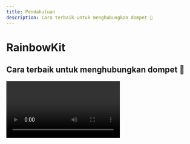 ```yaml
---
title: Pendahuluan
description: Cara terbaik untuk menghubungkan dompet 🌈
---
```


# RainbowKit

## Cara terbaik untuk menghubungkan dompet 🌈

<Video src="https://res.cloudinary.com/rainbowme/video/upload/s--aTmEjSrr--/f_auto:video,q_auto/v1/rainbowkit/site-assets/rainbowkit-video-cutdown-edit_gy0q16" />

RainbowKit adalah pustaka [React](https://reactjs.org/) yang memudahkan penambahan koneksi dompet ke dapp Anda. Ini intuitif, responsif dan dapat disesuaikan.

### Fitur

#### Manajemen dompet

Manajemen dompet siap pakai untuk dapp Anda. Selain menangani koneksi dan diskoneksi dompet, RainbowKit mendukung berbagai dompet, mengganti koneksi rantai, menjelaskan alamat ke ENS, menampilkan saldo dan masih banyak lagi!

#### Dapat disesuaikan

Anda dapat menyesuaikan UI RainbowKit agar sesuai dengan merek Anda. Anda dapat memilih dari beberapa warna aksen dan konfigurasi radius batas yang telah ditentukan sebelumnya. Untuk kasus penggunaan yang lebih lanjut, Anda dapat memberikan tema kustom sepenuhnya, merender tombol Anda sendiri dan menghilangkan fitur tertentu. Mode Gelap disertakan.

#### Standar Industri

Untuk interoperabilitas yang lebih baik dengan sebagian besar produk, kami mengandalkan [viem](https://viem.sh) dan [wagmi](https://wagmi.sh/) — pustaka yang paling umum digunakan di ruang ini.

Standar dompet seperti EIP-1193 dan EIP-6963 didukung langsung tanpa pengaturan tambahan, membuat pengguna dompet browser dapat dengan mudah menghubungkan dompet mereka ke dApp Anda.

### Komunitas

Kami sangat senang melihat komunitas mengadopsi RainbowKit, mengangkat masalah, dan memberikan umpan balik. Apakah itu permintaan fitur, laporan bug, atau proyek yang akan ditampilkan, silakan terlibat!

-   Angkat [issue](https://github.com/rainbow-me/rainbowkit/issues)
-   Ikuti di [Twitter](https://twitter.com/rainbowdotme)
-   Bagikan [feedback]Anda (https://github.com/rainbow-me/rainbowkit/discussions/new?category=feedback)
-   Coba di [Codesandbox](https://codesandbox.io/p/sandbox/github/rainbow-me/rainbowkit/tree/main/examples/with-next)
